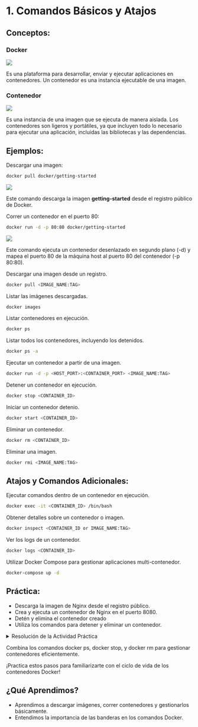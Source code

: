 # 1. Comandos Básicos y Atajos

## Conceptos:

::: justify

::: center
### Docker

![](images/docker_image.png)
:::

Es una plataforma para desarrollar, enviar y ejecutar aplicaciones en contenedores. Un contenedor es una instancia ejecutable de una imagen.

::: center


### Contenedor

![](images/docker_container.png)
:::

Es una instancia de una imagen que se ejecuta de manera aislada. Los contenedores son ligeros y portátiles, ya que incluyen todo lo necesario para ejecutar una aplicación, incluidas las bibliotecas y las dependencias.

:::

## Ejemplos:

::: justify
Descargar una imagen:

``` bash
docker pull docker/getting-started
```
::: center
![](images/paste-2.png)
:::

Este comando descarga la imagen **getting-started** desde el registro público de Docker.

Correr un contenedor en el puerto 80:

``` bash
docker run -d -p 80:80 docker/getting-started
```

::: center
![](images/paste-1.png)
:::

Este comando ejecuta un contenedor desenlazado en segundo plano (-d) y mapea el puerto 80 de la máquina host al puerto 80 del contenedor (-p 80:80).

Descargar una imagen desde un registro.

``` bash
docker pull <IMAGE_NAME:TAG>
```
Listar las imágenes descargadas.

``` bash
docker images
```
Listar contenedores en ejecución.

``` bash
docker ps
```
Listar todos los contenedores, incluyendo los detenidos.

``` bash
docker ps -a
```
Ejecutar un contenedor a partir de una imagen.

``` bash
docker run -d -p <HOST_PORT>:<CONTAINER_PORT> <IMAGE_NAME:TAG>
```
Detener un contenedor en ejecución.

``` bash
docker stop <CONTAINER_ID>
```
Iniciar un contenedor detenio.

``` bash
docker start <CONTAINER_ID>
```
Eliminar un contenedor.

``` bash
docker rm <CONTAINER_ID>
```
Eliminar una imagen.

``` bash
docker rmi <IMAGE_NAME:TAG>
```
## Atajos y Comandos Adicionales:

Ejecutar comandos dentro de un contenedor en ejecución.

``` bash
docker exec -it <CONTAINER_ID> /bin/bash
```
Obtener detalles sobre un contenedor o imagen.

``` bash
docker inspect <CONTAINER_ID or IMAGE_NAME:TAG>
```
Ver los logs de un contenedor.

``` bash
docker logs <CONTAINER_ID>
```
Utilizar Docker Compose para gestionar aplicaciones multi-contenedor.

``` bash
docker-compose up -d
```

## Práctica:

- Descarga la imagen de Nginx desde el registro público.
- Crea y ejecuta un contenedor de Nginx en el puerto 8080.
- Detén y elimina el contenedor creado
- Utiliza los comandos para detener y eliminar un contenedor.
:::


<details>
<summary>Resolución de la Actividad Práctica</summary>

1. Abre tu terminal o línea de comandos.
2. Descarga la imagen de Nginx desde el registro público de Docker:

```bash
docker pull nginx
```
3. Crea y ejecuta un contenedor de Nginx en el puerto 8080:

``` bash
docker run -d -p 8080:80 nginx
```
Elige un puerto en tu máquina local (por ejemplo, 8080) para mapearlo al puerto 80 del contenedor.

4. Verifica que el contenedor esté en ejecución:

``` bash
docker ps
```
5. Si el contenedor está en ejecución, detenlo utilizando el siguiente comando:

``` bash
docker stop <CONTAINER_ID>
```
Reemplaza `<CONTAINER_ID>` con el ID real del contenedor que obtuviste en el paso anterior.

6. Elimina el contenedor detenido:

``` bash
docker rm <CONTAINER_ID>
```
Reemplaza `<CONTAINER_ID>` con el ID real del contenedor.


</details>

::: callout-tip
Combina los comandos docker ps, docker stop, y docker rm para gestionar contenedores eficientemente. 

¡Practica estos pasos para familiarizarte con el ciclo de vida de los contenedores Docker!
:::

## ¿Qué Aprendimos?

::: justify
-   Aprendimos a descargar imágenes, correr contenedores y gestionarlos básicamente.
-   Entendimos la importancia de las banderas en los comandos Docker.
:::